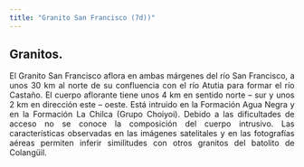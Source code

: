 ```yaml
---
title: "Granito San Francisco (7d))"
---
```


<div style="text-align: justify">

## Granitos.

El Granito San Francisco aflora en ambas márgenes del río San Francisco, a unos 30 km al norte de su confluencia con el río Atutia para formar el río Castaño. El cuerpo aflorante tiene unos 4 km en sentido norte – sur y unos 2 km en dirección este – oeste. Está intruido en la Formación Agua Negra y en la Formación La Chilca (Grupo Choiyoi). Debido a las dificultades de acceso no se conoce la composición del cuerpo intrusivo. Las características observadas en las imágenes satelitales y en las fotografías aéreas permiten inferir similitudes con otros granitos del batolito de Colangüil.

<div/>

